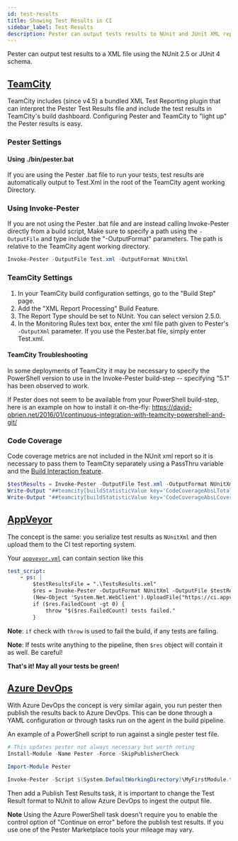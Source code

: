 ```yaml
---
id: test-results
title: Showing Test Results in CI
sidebar_label: Test Results
description: Pester can output tests results to NUnit and JUnit XML reports that can be consumed by test reporting tools and CI-solutions
---
```


Pester can output test results to a XML file using the NUnit 2.5 or JUnit 4 schema.

## [TeamCity](https://www.jetbrains.com/teamcity/)

TeamCity includes (since v4.5) a bundled XML Test Reporting plugin that can interpret the Pester Test Results file and include the test results in TeamCity's build dashboard. Configuring Pester and TeamCity to "light up" the Pester results is easy.

### Pester Settings

#### Using ./bin/pester.bat

If you are using the Pester .bat file to run your tests, test results are automatically output to Test.Xml in the root of the TeamCity agent working Directory.

### Using Invoke-Pester

If you are not using the Pester .bat file and are instead calling Invoke-Pester directly from a build script, Make sure to specify a path using the `-OutputFile` and type include the "-OutputFormat" parameters. The path is relative to the TeamCity agent working directory.

```powershell
Invoke-Pester -OutputFile Test.xml -OutputFormat NUnitXml
```

### TeamCity Settings

1. In your TeamCity build configuration settings, go to the "Build Step" page.
1. Add the "XML Report Processing" Build Feature.
1. The Report Type should be set to NUnit. You can select version 2.5.0.
1. In the Monitoring Rules text box, enter the xml file path given to Pester's `-OutputXml` parameter. If you use the Pester.bat file, simply enter Test.xml.

#### TeamCity Troubleshooting

In some deployments of TeamCity it may be necessary to specify the PowerShell version to use in the Invoke-Pester build-step -- specifying "5.1" has been observed to work.

If Pester does not seem to be available from your PowerShell build-step, here is an example on how to install it on-the-fly: https://david-obrien.net/2016/01/continuous-integration-with-teamcity-powershell-and-git/

### Code Coverage

Code coverage metrics are not included in the NUnit xml report so it is necessary to pass them to TeamCity separately using a PassThru variable and the [Build Interaction feature](https://confluence.jetbrains.com/display/TCD8/Build+Script+Interaction+with+TeamCity#BuildScriptInteractionwithTeamCity-ReportingBuildStatistics).

```powershell
$testResults = Invoke-Pester -OutputFile Test.xml -OutputFormat NUnitXml -CodeCoverage (Get-ChildItem -Path $PSScriptRoot\*.ps1 -Exclude *.Tests.* ).FullName -PassThru
Write-Output "##teamcity[buildStatisticValue key='CodeCoverageAbsLTotal' value='$($testResults.CodeCoverage.NumberOfCommandsAnalyzed)']"
Write-Output "##teamcity[buildStatisticValue key='CodeCoverageAbsLCovered' value='$($testResults.CodeCoverage.NumberOfCommandsExecuted)']"
```

## [AppVeyor](https://appveyor.com)

The concept is the same: you serialize test results as `NUnitXml` and then upload them to the CI test reporting system.

Your [`appveyor.yml`](https://www.appveyor.com/docs/appveyor-yml) can contain section like this

```yaml
test_script:
    - ps: |
        $testResultsFile = ".\TestsResults.xml"
        $res = Invoke-Pester -OutputFormat NUnitXml -OutputFile $testResultsFile -PassThru
        (New-Object 'System.Net.WebClient').UploadFile("https://ci.appveyor.com/api/testresults/nunit/$($env:APPVEYOR_JOB_ID)", (Resolve-Path $testResultsFile))
        if ($res.FailedCount -gt 0) {
            throw "$($res.FailedCount) tests failed."
        }
```

**Note**: `if` check with `throw` is used to fail the build, if any tests are failing.

**Note**: If tests write anything to the pipeline, then `$res` object will contain it as well.  Be careful!

**That's it! May all your tests be green!**

## [Azure DevOps](https://azure.microsoft.com/en-us/solutions/devops/)

With Azure DevOps the concept is very similar again, you run pester then publish the results back to Azure DevOps. This can be done through a YAML configuration or through tasks run on the agent in the build pipeline.

An example of a PowerShell script to run against a single pester test file.

```powershell
# This updates pester not always necessary but worth noting
Install-Module -Name Pester -Force -SkipPublisherCheck

Import-Module Pester

Invoke-Pester -Script $(System.DefaultWorkingDirectory)\MyFirstModule.test.ps1 -OutputFile $(System.DefaultWorkingDirectory)\Test-Pester.XML -OutputFormat NUnitXML
```

Then add a Publish Test Results task, it is important to change the Test Result format to NUnit to allow Azure DevOps to ingest the output file.

**Note** Using the Azure PowerShell task doesn't require you to enable the control option of "Continue on error" before the publish test results. If you use one of the Pester Marketplace tools your mileage may vary.
